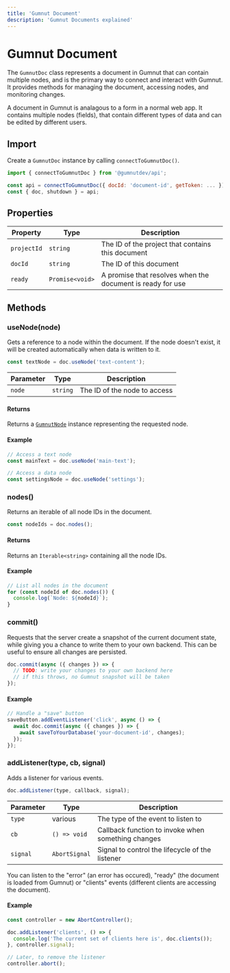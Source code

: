 ```yaml
---
title: 'Gumnut Document'
description: 'Gumnut Documents explained'
---
```


# Gumnut Document

The `GumnutDoc` class represents a document in Gumnut that can contain multiple nodes, and is the primary way to connect and interact with Gumnut.
It provides methods for managing the document, accessing nodes, and monitoring changes.

A document in Gumnut is analagous to a form in a normal web app.
It contains multiple nodes (fields), that contain different types of data and can be edited by different users.

## Import

Create a `GumnutDoc` instance by calling `connectToGumnutDoc()`.

```javascript
import { connectToGumnutDoc } from '@gumnutdev/api';

const api = connectToGumnutDoc({ docId: 'document-id', getToken: ... });
const { doc, shutdown } = api;
```

## Properties

| Property | Type | Description |
| -------- | ---- | ----------- |
| `projectId` | `string` | The ID of the project that contains this document |
| `docId` | `string` | The ID of this document |
| `ready` | `Promise<void>` | A promise that resolves when the document is ready for use |

## Methods

### useNode(node)

Gets a reference to a node within the document. If the node doesn't exist, it will be created automatically when data is written to it.

```javascript
const textNode = doc.useNode('text-content');
```

| Parameter | Type | Description |
| --------- | ---- | ----------- |
| `node` | `string` | The ID of the node to access |

#### Returns

Returns a [`GumnutNode`](/api-reference/gumnut-node) instance representing the requested node.

#### Example

```javascript
// Access a text node
const mainText = doc.useNode('main-text');

// Access a data node
const settingsNode = doc.useNode('settings');
```

### nodes()

Returns an iterable of all node IDs in the document.

```javascript
const nodeIds = doc.nodes();
```

#### Returns

Returns an `Iterable<string>` containing all the node IDs.

#### Example

```javascript
// List all nodes in the document
for (const nodeId of doc.nodes()) {
  console.log(`Node: ${nodeId}`);
}
```

### commit()

Requests that the server create a snapshot of the current document state, while giving you a chance to write them to your own backend.
This can be useful to ensure all changes are persisted.

```javascript
doc.commit(async ({ changes }) => {
  // TODO: write your changes to your own backend here
  // if this throws, no Gumnut snapshot will be taken
});
```

#### Example

```javascript
// Handle a "save" button
saveButton.addEventListener('click', async () => {
  await doc.commit(async ({ changes }) => {
    await saveToYourDatabase('your-document-id', changes);
  });
});
```

### addListener(type, cb, signal)

Adds a listener for various events.

```javascript
doc.addListener(type, callback, signal);
```

| Parameter | Type | Description |
| --------- | ---- | ----------- |
| `type` | various | The type of the event to listen to |
| `cb` | `() => void` | Callback function to invoke when something changes |
| `signal` | `AbortSignal` | Signal to control the lifecycle of the listener |

You can listen to the "error" (an error has occured), "ready" (the document is loaded from Gumnut) or "clients" events (different clients are accessing the document).

#### Example

```javascript
const controller = new AbortController();

doc.addListener('clients', () => {
  console.log('The current set of clients here is', doc.clients());
}, controller.signal);

// Later, to remove the listener
controller.abort();
```
